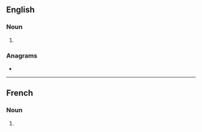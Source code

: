 ==English==

===Noun===
{{head|en|noun plural form}}

# {{plural of|excitation|lang=en}}

===Anagrams===
* {{anagrams|en|a=aceiinosttx|intoxicates}}

----

==French==

===Noun===
{{head|fr|noun plural form|g=f}}

# {{plural of|excitation|lang=fr}}